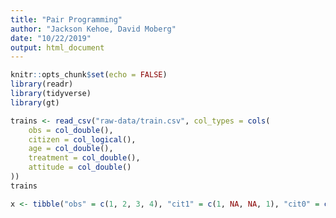 ```yaml
---
title: "Pair Programming"
author: "Jackson Kehoe, David Moberg"
date: "10/22/2019"
output: html_document
---
```


```r
knitr::opts_chunk$set(echo = FALSE)
library(readr)
library(tidyverse)
library(gt)
```

```r
trains <- read_csv("raw-data/train.csv", col_types = cols(
    obs = col_double(),
    citizen = col_logical(),
    age = col_double(),
    treatment = col_double(),
    attitude = col_double()
))
trains

```

```r
x <- tibble("obs" = c(1, 2, 3, 4), "cit1" = c(1, NA, NA, 1), "cit0" = c(NA, 0, 0, NA), "age" = c(25, 30, 40, 65), "treatment" = c(1, 0, 1, 0), "attitude" = c(15, 3, 3, 11))


```



